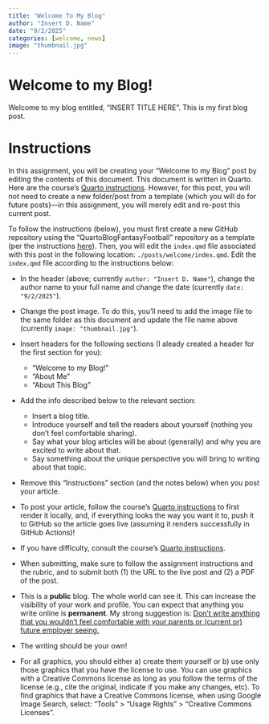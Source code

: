 ```yaml
---
title: "Welcome To My Blog"
author: "Insert D. Name"
date: "9/2/2025"
categories: [welcome, news]
image: "thumbnail.jpg"
---
```


# Welcome to my Blog! {#sec-welcome}

Welcome to my blog entitled, "INSERT TITLE HERE".
This is my first blog post.

# Instructions {#sec-instructions}

In this assignment, you will be creating your "Welcome to my Blog" post by editing the contents of this document.
This document is written in Quarto.
Here are the course's [Quarto instructions](https://isaactpetersen.github.io/QuartoBlogFantasyFootball/posts/quarto-instructions/).
However, for this post, you will not need to create a new folder/post from a template (which you will do for future posts)—in this assignment, you will merely edit and re-post this current post.

To follow the instructions (below), you must first create a new GitHub repository using the "QuartoBlogFantasyFootball" repository as a template (per the instructions [here](https://isaactpetersen.github.io/Fantasy-Football-Analytics-Textbook/getting-started.html#sec-initialSetup)).
Then, you will edit the `index.qmd` file associated with this post in the following location: `./posts/welcome/index.qmd`.
Edit the `index.qmd` file according to the instructions below:

- In the header (above; currently `author: "Insert D. Name"`), change the author name to your full name and change the date (currently `date: "9/2/2025"`).
- Change the post image.
To do this, you'll need to add the image file to the same folder as this document and update the file name above (currently `image: "thumbnail.jpg"`).
- Insert headers for the following sections (I aleady created a header for the first section for you):
    - "Welcome to my Blog!"
    - "About Me"
    - "About This Blog"
- Add the info described below to the relevant section:
    - Insert a blog title.
    - Introduce yourself and tell the readers about yourself (nothing you don't feel comfortable sharing).
    - Say what your blog articles will be about (generally) and why you are excited to write about that.
    - Say something about the unique perspective you will bring to writing about that topic.
- Remove this "Instructions" section (and the notes below) when you post your article.
- To post your article, follow the course's [Quarto instructions](https://isaactpetersen.github.io/QuartoBlogFantasyFootball/posts/quarto-instructions/) to first render it locally, and, if everything looks the way you want it to, push it to GitHub so the article goes live (assuming it renders successfully in GitHub Actions)!
- If you have difficulty, consult the course's [Quarto instructions](https://isaactpetersen.github.io/QuartoBlogFantasyFootball/posts/quarto-instructions/).
- When submitting, make sure to follow the assignment instructions and the rubric, and to submit both (1) the URL to the live post and (2) a PDF of the post.

- This is a **public** blog.
The whole world can see it.
This can increase the visibility of your work and profile.
You can expect that anything you write online is **permanent**.
My strong suggestion is: <u>Don't write anything that you wouldn't feel comfortable with your parents or (current or) future employer seeing.</u>
- The writing should be your own!
- For all graphics, you should either a) create them yourself or b) use only those graphics that you have the license to use.
You can use graphics with a Creative Commons license as long as you follow the terms of the license (e.g., cite the original, indicate if you make any changes, etc).
To find graphics that have a Creative Commons license, when using Google Image Search, select: "Tools" > "Usage Rights" > "Creative Commons Licenses".
